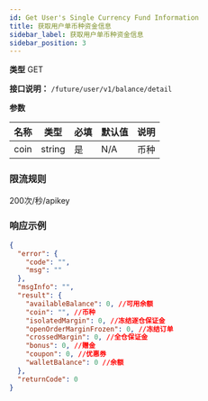 ```yaml
---
id: Get User's Single Currency Fund Information
title: 获取用户单币种资金信息
sidebar_label: 获取用户单币种资金信息
sidebar_position: 3
---
```


**类型** GET

**接口说明：** `/future/user/v1/balance/detail`

**参数**

| 名称 | 类型   | 必填 | 默认值 | 说明 |
| ---- | ------ | ---- | ------ | ---- |
| coin | string | 是   | N/A    | 币种 |

### 限流规则

200次/秒/apikey

### 响应示例

```json title="响应"
{
  "error": {
    "code": "",
    "msg": ""
  },
  "msgInfo": "",
  "result": {
    "availableBalance": 0, //可用余额
    "coin": "", //币种
    "isolatedMargin": 0, //冻结逐仓保证金
    "openOrderMarginFrozen": 0, //冻结订单
    "crossedMargin": 0, //全仓保证金
    "bonus": 0, //赠金
    "coupon": 0, //优惠券
    "walletBalance": 0 //余额
  },
  "returnCode": 0
}
```